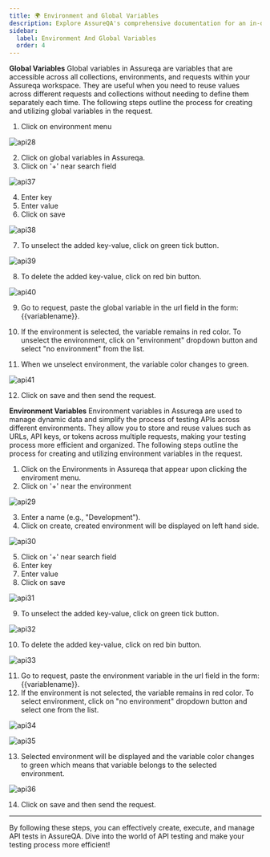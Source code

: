 ```yaml
---
title: 🌍 Environment and Global Variables
description: Explore AssureQA's comprehensive documentation for an in-depth look at our services and tools.
sidebar:
  label: Environment And Global Variables
  order: 4
---
```


**Global Variables**
Global variables in Assureqa are variables that are accessible across all collections, environments, and requests within your Assureqa workspace. They are useful when you need to reuse values across different requests and collections without needing to define them separately each time. The following steps outline the process for creating and utilizing global variables in the request.

1. Click on environment menu

![api28](/images/api28.png)

2. Click on global variables in Assureqa.
3. Click on '+' near search field

![api37](/images/api37.png)

4. Enter key 
5. Enter value
6. Click on save

![api38](/images/api38.png)

7. To unselect the added key-value, click on green tick button.

![api39](/images/api39.png)

8. To delete the added key-value, click on red bin button.

![api40](/images/api40.png)

9. Go to request, paste the global variable in the url field in the form: {{variablename}}.

10. If the environment is selected, the variable remains in red color. To unselect the environment, click on "environment" dropdown button and select "no environment" from the list.

11. When we unselect environment, the variable color changes to green.

![api41](/images/api41.png)

12. Click on save and then send the request.

**Environment Variables**
Environment variables in Assureqa are used to manage dynamic data and simplify the process of testing APIs across different environments. They allow you to store and reuse values such as URLs, API keys, or tokens across multiple requests, making your testing process more efficient and organized. The following steps outline the process for creating and utilizing environment variables in the request.

1. Click on the Environments in Assureqa that appear upon clicking the enviroment menu.
2. Click on '+' near the environment 

![api29](/images/api29.png)

3. Enter a name (e.g., "Development").
4. Click on create, created environment will be displayed on left hand side.

![api30](/images/api30.png)

5. Click on '+' near search field
6. Enter key 
7. Enter value
8. Click on save

![api31](/images/api31.png)

9. To unselect the added key-value, click on green tick button.

![api32](/images/api32.png)

10. To delete the added key-value, click on red bin button.

![api33](/images/api33.png)

11. Go to request, paste the environment variable in the url field in the form: {{variablename}}.
12. If the environment is not selected, the variable remains in red color. To select environment, click on "no environment" dropdown button and select one from the list.

![api34](/images/api34.png)

![api35](/images/api35.png)

13. Selected environment will be displayed and the variable color changes to green which means that variable belongs to the selected environment.

![api36](/images/api36.png)

14. Click on save and then send the request.

---


By following these steps, you can effectively create, execute, and manage API tests in AssureQA. Dive into the world of API testing and make your testing process more efficient!
